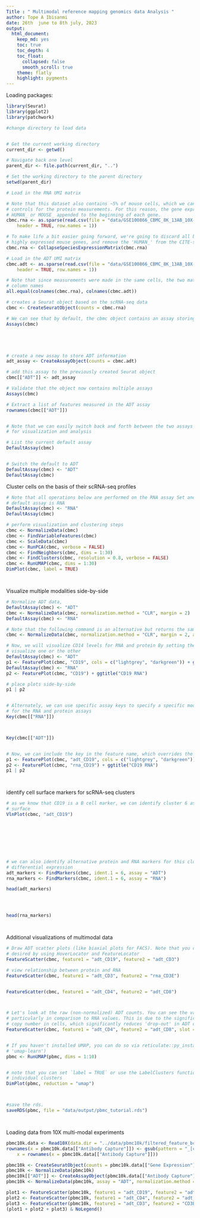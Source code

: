 ```yaml
---
Title : " Multimodal reference mapping genomics data Analysis " 
author: Tope A Ibisanmi
date: 26th  june to 8th july, 2023
output: 
  html_document: 
    keep_md: yes 
    toc: true  
    toc_depth: 4
    toc_float: 
      collapsed: false 
      smooth_scroll: true
    theme: flatly  
    highlight: pygments 
--- 
```



Loading packages:

```r
library(Seurat)
library(ggplot2)
library(patchwork)

#change directory to load data


# Get the current working directory
current_dir <- getwd()

# Navigate back one level
parent_dir <- file.path(current_dir, "..")

# Set the working directory to the parent directory
setwd(parent_dir)

# Load in the RNA UMI matrix

# Note that this dataset also contains ~5% of mouse cells, which we can use as negative
# controls for the protein measurements. For this reason, the gene expression matrix has
# HUMAN_ or MOUSE_ appended to the beginning of each gene.
cbmc.rna <- as.sparse(read.csv(file = "data/GSE100866_CBMC_8K_13AB_10X-RNA_umi.csv.gz", sep = ",",
    header = TRUE, row.names = 1))

# To make life a bit easier going forward, we're going to discard all but the top 100 most
# highly expressed mouse genes, and remove the 'HUMAN_' from the CITE-seq prefix
cbmc.rna <- CollapseSpeciesExpressionMatrix(cbmc.rna)

# Load in the ADT UMI matrix
cbmc.adt <- as.sparse(read.csv(file = "data/GSE100866_CBMC_8K_13AB_10X-ADT_umi.csv.gz", sep = ",",
    header = TRUE, row.names = 1))

# Note that since measurements were made in the same cells, the two matrices have identical
# column names
all.equal(colnames(cbmc.rna), colnames(cbmc.adt))


``` 






```r


# creates a Seurat object based on the scRNA-seq data
cbmc <- CreateSeuratObject(counts = cbmc.rna)

# We can see that by default, the cbmc object contains an assay storing RNA measurement
Assays(cbmc)





# create a new assay to store ADT information
adt_assay <- CreateAssayObject(counts = cbmc.adt)

# add this assay to the previously created Seurat object
cbmc[["ADT"]] <- adt_assay

# Validate that the object now contains multiple assays
Assays(cbmc)

# Extract a list of features measured in the ADT assay
rownames(cbmc[["ADT"]])


# Note that we can easily switch back and forth between the two assays to specify the default
# for visualization and analysis

# List the current default assay
DefaultAssay(cbmc)


# Switch the default to ADT
DefaultAssay(cbmc) <- "ADT"
DefaultAssay(cbmc)

```  


Cluster cells on the basis of their scRNA-seq profiles
```r


# Note that all operations below are performed on the RNA assay Set and verify that the
# default assay is RNA
DefaultAssay(cbmc) <- "RNA"
DefaultAssay(cbmc)

# perform visualization and clustering steps
cbmc <- NormalizeData(cbmc)
cbmc <- FindVariableFeatures(cbmc)
cbmc <- ScaleData(cbmc)
cbmc <- RunPCA(cbmc, verbose = FALSE)
cbmc <- FindNeighbors(cbmc, dims = 1:30)
cbmc <- FindClusters(cbmc, resolution = 0.8, verbose = FALSE)
cbmc <- RunUMAP(cbmc, dims = 1:30)
DimPlot(cbmc, label = TRUE)




```  




Visualize multiple modalities side-by-side

```r

# Normalize ADT data,
DefaultAssay(cbmc) <- "ADT"
cbmc <- NormalizeData(cbmc, normalization.method = "CLR", margin = 2)
DefaultAssay(cbmc) <- "RNA"

# Note that the following command is an alternative but returns the same result
cbmc <- NormalizeData(cbmc, normalization.method = "CLR", margin = 2, assay = "ADT")

# Now, we will visualize CD14 levels for RNA and protein By setting the default assay, we can
# visualize one or the other
DefaultAssay(cbmc) <- "ADT"
p1 <- FeaturePlot(cbmc, "CD19", cols = c("lightgrey", "darkgreen")) + ggtitle("CD19 protein")
DefaultAssay(cbmc) <- "RNA"
p2 <- FeaturePlot(cbmc, "CD19") + ggtitle("CD19 RNA")

# place plots side-by-side
p1 | p2


# Alternately, we can use specific assay keys to specify a specific modality Identify the key
# for the RNA and protein assays
Key(cbmc[["RNA"]])



Key(cbmc[["ADT"]])


# Now, we can include the key in the feature name, which overrides the default assay
p1 <- FeaturePlot(cbmc, "adt_CD19", cols = c("lightgrey", "darkgreen")) + ggtitle("CD19 protein")
p2 <- FeaturePlot(cbmc, "rna_CD19") + ggtitle("CD19 RNA")
p1 | p2




``` 









identify cell surface markers for scRNA-seq clusters

```r
# as we know that CD19 is a B cell marker, we can identify cluster 6 as expressing CD19 on the
# surface
VlnPlot(cbmc, "adt_CD19")








# we can also identify alternative protein and RNA markers for this cluster through
# differential expression
adt_markers <- FindMarkers(cbmc, ident.1 = 6, assay = "ADT")
rna_markers <- FindMarkers(cbmc, ident.1 = 6, assay = "RNA")

head(adt_markers)




head(rna_markers)




```







Additional visualizations of multimodal data

```r
# Draw ADT scatter plots (like biaxial plots for FACS). Note that you can even 'gate' cells if
# desired by using HoverLocator and FeatureLocator
FeatureScatter(cbmc, feature1 = "adt_CD19", feature2 = "adt_CD3")

# view relationship between protein and RNA
FeatureScatter(cbmc, feature1 = "adt_CD3", feature2 = "rna_CD3E")


FeatureScatter(cbmc, feature1 = "adt_CD4", feature2 = "adt_CD8")



# Let's look at the raw (non-normalized) ADT counts. You can see the values are quite high,
# particularly in comparison to RNA values. This is due to the significantly higher protein
# copy number in cells, which significantly reduces 'drop-out' in ADT data
FeatureScatter(cbmc, feature1 = "adt_CD4", feature2 = "adt_CD8", slot = "counts")



```





```r


# If you haven't installed UMAP, you can do so via reticulate::py_install(packages =
# 'umap-learn')
pbmc <- RunUMAP(pbmc, dims = 1:10)


# note that you can set `label = TRUE` or use the LabelClusters function to help label
# individual clusters
DimPlot(pbmc, reduction = "umap")



#save the rds.
saveRDS(pbmc, file = "data/output/pbmc_tutorial.rds")




```








Loading data from 10X multi-modal experiments

```r

pbmc10k.data <- Read10X(data.dir = "../data/pbmc10k/filtered_feature_bc_matrix/")
rownames(x = pbmc10k.data[["Antibody Capture"]]) <- gsub(pattern = "_[control_]*TotalSeqB", replacement = "",
    x = rownames(x = pbmc10k.data[["Antibody Capture"]]))

pbmc10k <- CreateSeuratObject(counts = pbmc10k.data[["Gene Expression"]], min.cells = 3, min.features = 200)
pbmc10k <- NormalizeData(pbmc10k)
pbmc10k[["ADT"]] <- CreateAssayObject(pbmc10k.data[["Antibody Capture"]][, colnames(x = pbmc10k)])
pbmc10k <- NormalizeData(pbmc10k, assay = "ADT", normalization.method = "CLR")

plot1 <- FeatureScatter(pbmc10k, feature1 = "adt_CD19", feature2 = "adt_CD3", pt.size = 1)
plot2 <- FeatureScatter(pbmc10k, feature1 = "adt_CD4", feature2 = "adt_CD8a", pt.size = 1)
plot3 <- FeatureScatter(pbmc10k, feature1 = "adt_CD3", feature2 = "CD3E", pt.size = 1)
(plot1 + plot2 + plot3) & NoLegend()




```

